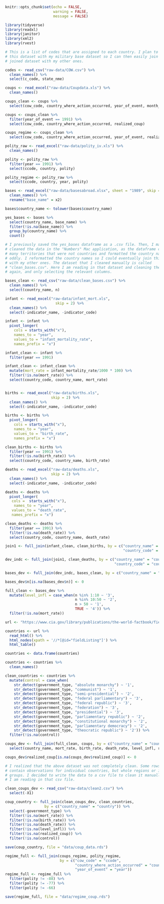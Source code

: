 

```r
knitr::opts_chunk$set(echo = FALSE,
                      warning = FALSE,
                      message = FALSE)

library(tidyverse)
library(readxl)
library(janitor)
library(xml2)
library(rvest)

```


```r

# This is a list of codes that are assigned to each country. I plan to join
# this dataset with my military base dataset so I can then easily join the 
# joined dataset with my other ones.

codes <- read_csv("raw-data/COW.csv") %>% 
  clean_names() %>% 
  select(c_code, state_nme)

```


```r

coups <- read_excel("raw-data/Coupdata.xls") %>% 
  clean_names()

coups_clean <- coups %>% 
  select(cow_code, country_where_action_occurred, year_of_event, month_of_event, day_of_event, type_of_coup, realized_coup, unrealized, military_coup, rebel_coup, palace_coup)

coups <- coups_clean %>% 
  filter(year_of_event == 1991) %>% 
  select(cow_code, country_where_action_occurred, realized_coup)

coups_regime <- coups_clean %>% 
  select(cow_code, country_where_action_occurred, year_of_event, realized_coup)

```


```r

polity_raw <- read_excel("raw-data/polity_iv.xls") %>% 
  clean_names() 

polity <- polity_raw %>% 
  filter(year == 1991) %>% 
  select(ccode, country, polity)

polity_regime <- polity_raw %>% 
  select(ccode, country, year, polity)

```

```r

bases <- read_excel("raw-data/basesabroad.xlsx", sheet = "1989", skip = 13) %>% 
  clean_names() %>% 
  rename("base_name" = x2) 

bases$country_name <- tolower(bases$country_name)

yes_bases <- bases %>% 
  select(country_name, base_name) %>% 
  filter(!is.na(base_name)) %>% 
  group_by(country_name) %>% 
  count()

# I previously saved the yes_bases dataframe as a .csv file. Then, I manually
# cleaned the data in the "Numbers" Mac application, as the dataframe contained
# many territories that were not countries and formatted the country names 
# oddly. I reformatted the country names so I could eventually join this dataset
# with my other ones. The dataset that I cleaned manually is called 
# "clean_bases.csv". Here I am reading in that dataset and cleaning the names
# again, and only selecting the relevant columns.

bases_clean <- read_csv("raw-data/clean_bases.csv") %>% 
  clean_names() %>% 
  select(country_name, n)


```

```r

infant <- read_excel("raw-data/infant_mort.xls", 
                       skip = 2) %>% 
  clean_names() %>% 
  select(-indicator_name, -indicator_code)

infant <- infant %>% 
  pivot_longer(
    cols = starts_with("x"),
    names_to = "year",
    values_to = "infant_mortality_rate",
    names_prefix = "x")

infant_clean <- infant %>% 
  filter(year == 1991)

infant_clean <- infant_clean %>% 
  mutate(mort_rate = infant_mortality_rate/1000 * 100) %>% 
  filter(!is.na(mort_rate)) %>% 
  select(country_code, country_name, mort_rate)



```


```r

births <- read_excel("raw-data/births.xls", 
                     skip = 2) %>% 
  clean_names() %>% 
  select(-indicator_name, -indicator_code)

births <- births %>% 
  pivot_longer(
    cols = starts_with("x"),
    names_to = "year",
    values_to = "birth_rate",
    names_prefix = "x")

clean_births <- births %>% 
  filter(year == 1991) %>% 
  filter(!is.na(birth_rate)) %>% 
  select(country_code, country_name, birth_rate)

```


```r


deaths <- read_excel("raw-data/deaths.xls",
                     skip = 2) %>% 
  clean_names() %>% 
  select(-indicator_name, -indicator_code)

deaths <- deaths %>% 
  pivot_longer(
   cols =  starts_with("x"),
    names_to = "year",
   values_to = "death_rate",
   names_prefix = "x")

clean_deaths <- deaths %>% 
  filter(year == 1991) %>% 
  filter(!is.na(death_rate)) %>% 
  select(country_code, country_name, death_rate)

```


```r

join1 <- full_join(infant_clean, clean_births, by = c("country_name" = "country_name",
                                                      "country_code" = "country_code"))

dev_indc <- full_join(join1, clean_deaths, by = c("country_name" = "country_name",
                                                  "country_code" = "country_code"))

bases_dev <- full_join(dev_indc, bases_clean, by = c("country_name" = "country_name"))

bases_dev$n[is.na(bases_dev$n)] <- 0

full_clean <- bases_dev %>% 
  mutate(level_infl = case_when(n %in% 1:10 ~ '3',
                                n %in% 10:50 ~ '2',
                                n > 50 ~ '1',
                                TRUE ~ '4')) %>% 
  filter(!is.na(mort_rate))


```


```r

url <- "https://www.cia.gov/library/publications/the-world-factbook/fields/299.html"

countries <- url %>% 
  read_html() %>% 
  html_nodes(xpath = '//*[@id="fieldListing"]') %>% 
  html_table()

countries <- data.frame(countries)

countries <- countries %>% 
  clean_names()

clean_countries <- countries %>% 
  mutate(control = case_when(
    str_detect(government_type, "absolute monarchy") ~ '1',
    str_detect(government_type, "communist") ~ '1',
    str_detect(government_type, "semi-presidential") ~ '2',
    str_detect(government_type, "federal parliamentary") ~ '3',
    str_detect(government_type, "federal republic") ~ '3',
    str_detect(government_type, "federation") ~ '3',
    str_detect(government_type, "presidential") ~ '3',
    str_detect(government_type, "parliamentary republic") ~ '2',
    str_detect(government_type, "constitutional monarchy") ~ '2',
    str_detect(government_type, "parliamentary democracy") ~ '2',
    str_detect(government_type, "theocratic republic") ~ '2')) %>% 
  filter(!is.na(control))


```


```r

coups_dev <- full_join(full_clean, coups, by = c("country_name" = "country_where_action_occurred")) %>% 
  select(country_name, mort_rate, birth_rate, death_rate, level_infl, realized_coup)

coups_dev$realized_coup[is.na(coups_dev$realized_coup)] <- 0

```

```r

# I realized that the above dataset was not completely clean. Some rows didn't
# contain observations for individual countries, but whole regions or income
# groups. I decided to write the data to a csv file to clean it manually. Here
# I am reading in that csv file.

clean_coups_dev <- read_csv("raw-data/clean2.csv") %>% 
  select(-X1)

coup_country <- full_join(clean_coups_dev, clean_countries, 
                  by = c("country_name" = "country")) %>% 
  select(-government_type) %>% 
  filter(!is.na(mort_rate)) %>% 
  filter(!is.na(birth_rate)) %>% 
  filter(!is.na(death_rate)) %>% 
  filter(!is.na(level_infl)) %>% 
  filter(!is.na(realized_coup)) %>% 
  filter(!is.na(control))

save(coup_country, file = "data/coup_data.rds")

```

```r

regime_full <- full_join(coups_regime, polity_regime, 
                         by = c("cow_code" = "ccode",
                                "country_where_action_occurred" = "country",
                                "year_of_event" = "year"))
regime_full <- regime_full %>% 
  filter(polity != -88) %>% 
  filter(polity != -77) %>% 
  filter(polity != -66)

save(regime_full, file = "data/regime_coup.rds")

```

